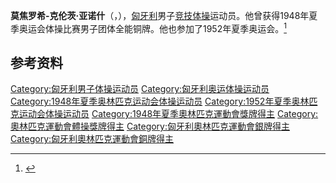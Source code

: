 {{NoteTA|G1=Sports}}
{{eastern name order|[[匈牙利语|匈牙利语]]}}

'''莫焦罗希-克伦茨·亚诺什'''（{{lang-hu|Mogyorósi-Klencs János}}，{{bd|1922年|3月31日|1997年|7月22日}}），[[匈牙利|匈牙利]]男子[[竞技体操|竞技体操]]运动员。他曾获得1948年夏季奥运会体操比赛男子团体全能铜牌。他也参加了1952年夏季奥运会。<ref>{{Cite web|title=János MOGYOROSI-KLENCS|url=https://www.olympic.org/jános-mogyorosi-klencs|accessdate=2021-03-25|work=International Olympic Committee}}</ref>

== 参考资料 ==
{{reflist}}

{{Authority control}}
{{DEFAULTSORT:Mogyorósi-Klencs, János}}
[[Category:匈牙利男子体操运动员|Category:匈牙利男子体操运动员]]
[[Category:匈牙利奥运体操运动员|Category:匈牙利奥运体操运动员]]
[[Category:1948年夏季奥林匹克运动会体操运动员|Category:1948年夏季奥林匹克运动会体操运动员]]
[[Category:1952年夏季奥林匹克运动会体操运动员|Category:1952年夏季奥林匹克运动会体操运动员]]
[[Category:1948年夏季奧林匹克運動會獎牌得主|Category:1948年夏季奧林匹克運動會獎牌得主]]
[[Category:奧林匹克運動會體操獎牌得主|Category:奧林匹克運動會體操獎牌得主]]
[[Category:匈牙利奧林匹克運動會銀牌得主|Category:匈牙利奧林匹克運動會銀牌得主]]
[[Category:匈牙利奧林匹克運動會銅牌得主|Category:匈牙利奧林匹克運動會銅牌得主]]